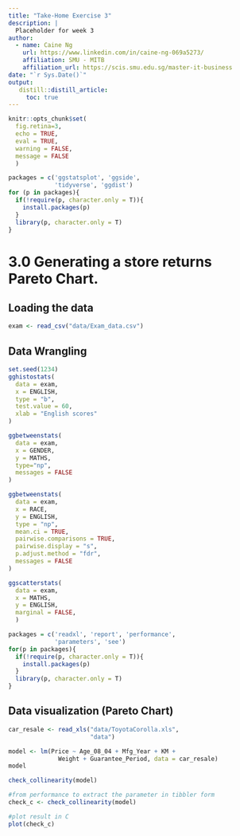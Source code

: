 ```yaml
---
title: "Take-Home Exercise 3"
description: |
  Placeholder for week 3
author:
  - name: Caine Ng 
    url: https://www.linkedin.com/in/caine-ng-069a5273/
    affiliation: SMU - MITB
    affiliation_url: https://scis.smu.edu.sg/master-it-business
date: "`r Sys.Date()`"
output: 
   distill::distill_article:
     toc: true
---
```


```r
knitr::opts_chunk$set(
  fig.retina=3,
  echo = TRUE,
  eval = TRUE,
  warning = FALSE,
  message = FALSE
  )
```



```r
packages = c('ggstatsplot', 'ggside', 
             'tidyverse', 'ggdist')
for (p in packages){
  if(!require(p, character.only = T)){
    install.packages(p)
  }
  library(p, character.only = T)
}
```

# 3.0 Generating a store returns Pareto Chart.




## Loading the data

 

```r
exam <- read_csv("data/Exam_data.csv")
```

## Data Wrangling



```r
set.seed(1234)
gghistostats(
  data = exam,
  x = ENGLISH,
  type = "b",
  test.value = 60,
  xlab = "English scores"
)
```


```r
ggbetweenstats(
  data = exam,
  x = GENDER, 
  y = MATHS,
  type="np",
  messages = FALSE
)
```



```r
ggbetweenstats(
  data = exam,
  x = RACE, 
  y = ENGLISH,
  type = "np",
  mean.ci = TRUE, 
  pairwise.comparisons = TRUE, 
  pairwise.display = "s",
  p.adjust.method = "fdr",
  messages = FALSE
)
```



```r
ggscatterstats(
  data = exam,
  x = MATHS,
  y = ENGLISH,
  marginal = FALSE,
  )
```



```r
packages = c('readxl', 'report', 'performance', 
             'parameters', 'see')
for(p in packages){
  if(!require(p, character.only = T)){
    install.packages(p)
  }
  library(p, character.only = T)
}
```

## Data visualization (Pareto Chart)



```r

car_resale <- read_xls("data/ToyotaCorolla.xls", 
                       "data")

```

```r
model <- lm(Price ~ Age_08_04 + Mfg_Year + KM + 
              Weight + Guarantee_Period, data = car_resale)
model

```

```r
check_collinearity(model)

#from performance to extract the parameter in tibbler form
check_c <- check_collinearity(model)

#plot result in C
plot(check_c)

```